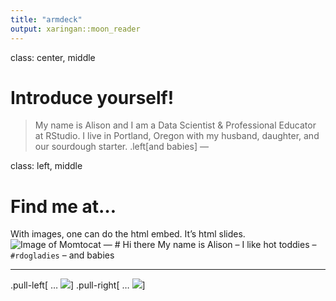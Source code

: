 ```yaml
---
title: "armdeck"
output: xaringan::moon_reader 
---
```


class: center, middle

# Introduce yourself!
> My name is Alison and I am a Data Scientist & Professional Educator at RStudio. I live in Portland, Oregon with my husband, daughter, and our sourdough starter.
.left[and babies]
---

class: left, middle

# Find me at...
With images, one can do the html embed.  It's html slides.
![Image of Momtocat](http://bit.ly/momtocat)
---
# Hi there
My name is Alison
--
I like hot toddies
--
`#rdogladies`
--
and babies

---
.pull-left[
...
![](image-link)
]
.pull-right[
...
![](image-link)
]